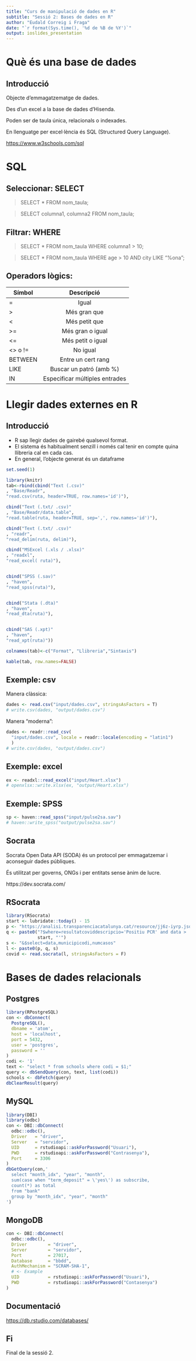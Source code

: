 ```yaml
---
title: "Curs de manipulació de dades en R"
subtitle: "Sessió 2: Bases de dades en R"
author: "Eudald Correig i Fraga"
date: "`r format(Sys.time(), '%d de %B de %Y')`"
output: ioslides_presentation
---
```


# Què és una base de dades

## Introducció

Objecte d'emmagatzematge de dades. 

Des d'un excel a la base de dades d'Hisenda.

Poden ser de taula única, relacionals o indexades.

En llenguatge per excel·lència és SQL (Structured Query Language).

[https://www.w3schools.com/sql](https://www.w3schools.com/sql/trysql.asp?filename=trysql_select_all)

# SQL

## Seleccionar: SELECT

> SELECT * FROM nom_taula;

> SELECT columna1, columna2 FROM nom_taula;

## Filtrar: WHERE

> SELECT * FROM nom_taula WHERE columna1 > 10;

> SELECT * 
FROM nom_taula 
WHERE age > 10 
AND city LIKE "%ona";

## Operadors lògics:
\tiny
| Símbol | Descripció
|--------|:-------------:| 
|= |	Igual	|
|> | Més gran que		|
|<	| Més petit que	|
|>=	| 	Més gran o igual	|
|<=		| Més petit o igual		|
|<>	o !=	| No igual		|
|BETWEEN		| Entre un cert rang	|
|LIKE		| Buscar un patró (amb %)		|
|IN		| Especificar múltiples entrades	|


# Llegir dades externes en R

## Introducció
\bgroup
\hypersetup{linkcolor = blue}
\listoffigures
\egroup

- R sap llegir dades de gairebé qualsevol format.
- El sistema és habitualment senzill i només cal tenir en compte quina llibreria cal en cada cas.
- En general, l'objecte generat és un dataframe

```r
set.seed(1)

library(knitr)
tab<-rbind(cbind("Text (.csv)"
, "Base/Readr", 
"read.csv(ruta, header=TRUE, row.names='id')"),

cbind("Text (.txt/ .csv)"
, "Base/Readr/data.table", 
"read.table(ruta, header=TRUE, sep=',', row.names='id')"),

cbind("Text (.txt/ .csv)"
, "readr", 
"read_delim(ruta, delim)"),

cbind("MSExcel (.xls / .xlsx)"
, "readxl", 
"read_excel( ruta)"),


cbind("SPSS (.sav)"
, "haven", 
"read_spss(ruta)"),


cbind("Stata (.dta)"
, "haven", 
"read_dta(ruta)"),


cbind("SAS (.xpt)"
, "haven", 
"read_xpt(ruta)"))

colnames(tab)<-c("Format", "Llibreria","Sintaxis")
```

\tiny
```r
kable(tab, row.names=FALSE)
```

##  Exemple: csv

Manera clàssica:

```r
dades <- read.csv("input/dades.csv", stringsAsFactors = T)
# write.csv(dades, "output/dades.csv")
```

Manera "moderna":

```r
dades <- readr::read_csv(
  "input/dades.csv", locale = readr::locale(encoding = "latin1")
  )
# write.csv(dades, "output/dades.csv")
```

##  Exemple: excel

```r
ex <- readxl::read_excel("input/Heart.xlsx")
# openxlsx::write.xlsx(ex, "output/Heart.xlsx")
```

## Exemple: SPSS

```r
sp <- haven::read_spss("input/pulse2sa.sav")
# haven::write_spss("output/pulse2sa.sav")
```

## Socrata

Socrata Open Data API (SODA) és un protocol per emmagatzemar i aconseguir dades públiques.

És utilitzat per governs, ONGs i per entitats sense ànim de lucre.

https://dev.socrata.com/

## RSocrata

```r
library(RSocrata)
start <- lubridate::today() - 15
p <- "https://analisi.transparenciacatalunya.cat/resource/jj6z-iyrp.json"
q <- paste0("?$where=resultatcoviddescripcio='Positiu PCR' and data > '", 
            start, "'")
s <- "&$select=data,municipicodi,numcasos"
l <- paste0(p, q, s)
covid <- read.socrata(l, stringsAsFactors = F)
```


# Bases de dades relacionals

## Postgres

```r
library(RPostgreSQL)
con <- dbConnect(
  PostgreSQL(),
  dbname = 'atom',
  host = 'localhost',
  port = 5432,
  user = 'postgres',
  password = ''
)
codi <- '1'
text <- "select * from schools where codi = $1;"
query <- dbSendQuery(con, text, list(codi))
schools <- dbFetch(query)
dbClearResult(query)
```

## MySQL

```r
library(DBI)
library(odbc)
con <- DBI::dbConnect(
  odbc::odbc(),
  Driver   = "driver",
  Server   = "servidor",
  UID      = rstudioapi::askForPassword("Usuari"),
  PWD      = rstudioapi::askForPassword("Contrasenya"),
  Port     = 3306
)
dbGetQuery(con,'
  select "month_idx", "year", "month",
  sum(case when "term_deposit" = \'yes\') as subscribe,
  count(*) as total
  from "bank"
  group by "month_idx", "year", "month"
')
```

## MongoDB

```r
con <- DBI::dbConnect(
  odbc::odbc(),
  Driver        = "driver",
  Server        = "servidor",
  Port          = 27017,
  Database      = "bbdd",
  AuthMechanism = "SCRAM-SHA-1",
  # <- Example
  UID           = rstudioapi::askForPassword("Usuari"),
  PWD           = rstudioapi::askForPassword("Contasenya")
)
```

## Documentació

[https://db.rstudio.com/databases/](https://db.rstudio.com/databases/)

## Fi

\center
\Large

Final de la sessió 2.


